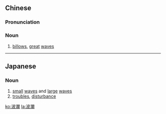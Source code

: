 {{also|波澜}}
==Chinese==
{{zh-forms|s=波澜}}

===Pronunciation===
{{zh-pron
|m=bōlán
|c=bo1 laan4
|mn=pho-lân
|cat=n
}}

===Noun===
{{zh-noun}}

# [[billows]], [[great]] [[waves]]

----

==Japanese==
{{ja-kanjitab|は|らん|yomi=o}}

===Noun===
{{ja-noun|はらん}}

# [[small]] [[waves]] and [[large]] [[waves]]
# [[troubles]], [[disturbance]]

[[ko:波瀾]]
[[la:波瀾]]
